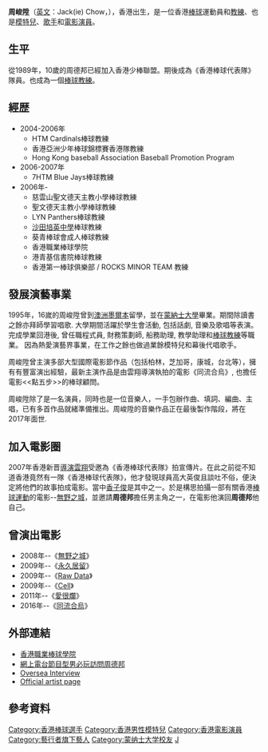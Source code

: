 {{多個問題|
{{copyedit|time=2020-12-01}}
{{BLP unsourced|time=2021-05-20T01:24:08+00:00}}
{{notability unreferenced|time=2020-12-01}}
}}
{{藝人
| 姓名 = 周峻陞
| 原名 = 周德邦
| 類型 = 男藝人
| 圖片 = 
| 英文名 = Jack Chow
| 綽號 = 
| 籍貫 = 
| 國籍 = {{CNHK}}
| 出生日期 = {{birth_date_and _age|1978|10|29}}
| 出生地點 = {{HKG-1959}}
| 職業 = [[棒球|棒球]][[教練|教練]]、[[模特兒|模特兒]]、[[歌手|歌手]]、[[電影|電影]][[演員|演員]]
| 語言 = [[粤語|粤語]]，[[英語|英語]]，[[普通話|普通話]]
| 網站 = 
}}

'''周峻陞'''（[[英文|英文]]：Jack(ie) Chow，{{bd|1978年|10月29日}}），香港出生，是一位香港[[棒球|棒球]]運動員和[[教練|教練]]、也是[[模特兒|模特兒]]、[[歌手|歌手]]和[[電影|電影]][[演員|演員]]。

==生平==
從1989年，10歲的周德邦已經加入香港少棒聯盟。期後成為《香港棒球代表隊》隊員。也成為一個[[棒球|棒球]][[教練|教練]]。 

==經歴==
*2004-2006年
**HTM Cardinals棒球教練
**香港亞洲少年棒球錦標賽香港隊教練
**Hong Kong baseball Association Baseball Promotion Program 
*2006-2007年
**7HTM Blue Jays棒球教練
*2006年-
**慈雲山聖文德天主教小學棒球教練  
**聖文德天主教小學棒球教練 
**LYN Panthers棒球教練 
**[[沙田培英中學|沙田培英中學]]棒球教練
**葵青棒球會成人棒球教練
**香港職業棒球學院
**港青基信書院棒球教練
**香港第一棒球俱樂部 / ROCKS MINOR TEAM 教練

==發展演藝事業==
1995年，16嵗的周峻陞曾到[[澳洲|澳洲]][[墨爾本|墨爾本]]留學，並在[[蒙納士大學|蒙納士大學]]畢業。期間除讀書之餘亦拜師學習唱歌. 大學期間活躍於學生會活動, 包括話劇, 音樂及歌唱等表演。完成學業回港後, 曾任職程式員, 財務策劃師, 船務助理, 教學助理和[[棒球|棒球]][[教練|教練]]等職業。 因為熱愛演藝界事業，在工作之餘也做過業餘模特兒和幕後代唱歌手。

周峻陞曾主演多部大型國際電影節作品（包括柏林，芝加哥，康城，台北等），擁有有豐富演出經驗，最新主演作品是由雲翔導演執拍的電影《同流合烏》, 也擔任電影<<點五步>>的棒球顧問。

周峻陞除了是一名演員，同時也是一位音樂人，一手包辦作曲、填詞、編曲、主唱，已有多首作品就緒準備推出。周峻陞的音樂作品正在最後製作階段，將在2017年面世.

==加入電影圈==
2007年香港新晋[[導演|導演]][[雲翔|雲翔]]受邀為《香港棒球代表隊》拍宣傳片。在此之前從不知道香港竟然有一隊《香港棒球代表隊》，他才發現球員高大英俊且談吐不俗，便決定將他們的故事拍成電影。當中[[香子俊|香子俊]]是其中之一。於是構思拍攝一部有關香港[[棒球|棒球]][[運動|運動]]的電影--[[無野之城|無野之城]]，並邀請'''周德邦'''擔任男主角之一，在電影他演回'''周德邦'''他自己。

==曾演出電影==
*2008年--《[[無野之城|無野之城]]》 
*2009年--《[[永久居留|永久居留]]》 
*2009年--《[[Raw_Data|Raw Data]]》
*2009年--《[[Cell|Cell]]》
*2011年--《[[愛很爛|愛很爛]]》
*2016年--《[[同流合烏|同流合烏]]》

== 外部連結 ==
*[https://web.archive.org/web/20141217074726/http://hkpba.com/  香港職業棒球學院]
*[https://web.archive.org/web/20090627003911/http://www.leedeelive.com/thread-10172-1-1.html 網上電台節目型男必玩訪問周德邦]
*[http://koolcampus.wordpress.com/2009/10/21/jacky/ Oversea Interview] {{Wayback|url=http://koolcampus.wordpress.com/2009/10/21/jacky/ |date=20091029075145 }}
*[http://www.alivenotdead.com/jackiechow Official artist page] {{Wayback|url=http://www.alivenotdead.com/jackiechow |date=20210410192351 }}

==參考資料==
<references/>

{{藝行者}}
{{DEFAULTSORT:Z}}
[[Category:香港棒球選手|Category:香港棒球選手]]
[[Category:香港男性模特兒|Category:香港男性模特兒]]
[[Category:香港電影演員|Category:香港電影演員]]
[[Category:藝行者旗下藝人|Category:藝行者旗下藝人]]
[[Category:蒙纳士大学校友|Category:蒙纳士大学校友]]
[[Category:周姓|J]]